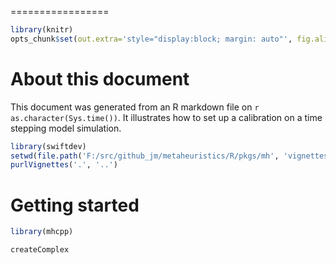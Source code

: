 <!--
%\VignetteEngine{knitr}
%\VignetteIndexEntry{Getting started with the 'mhpp' package}
-->

=================

```r
library(knitr)
opts_chunk$set(out.extra='style="display:block; margin: auto"', fig.align="center", fig.width=10, fig.height=8, dev='png')
```

# About this document

This document was generated from an R markdown file on `r as.character(Sys.time())`. It illustrates how to set up a calibration on a time stepping model simulation.

```r
library(swiftdev)
setwd(file.path('F:/src/github_jm/metaheuristics/R/pkgs/mh', 'vignettes'))
purlVignettes('.', '..')
```

# Getting started

```r
library(mhcpp)
```

```r
createComplex
```

